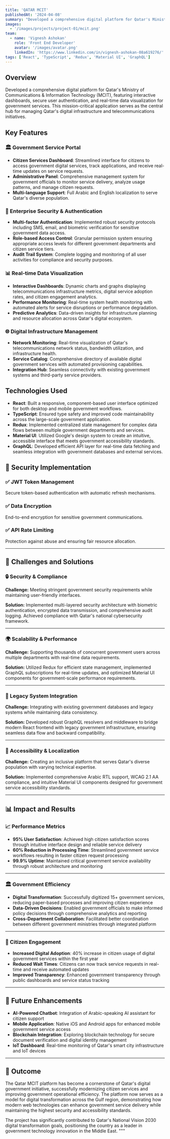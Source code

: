 ```yaml
---
title: 'QATAR MCIT'
publishedAt: '2024-04-08'
summary: "Developed a comprehensive digital platform for Qatar's Ministry of Communications & Information Technology, featuring interactive dashboards, secure user authentication, and real-time data visualization for government services."
images:
  - '/images/projects/project-01/mcit.png'
team:
  - name: 'Vignesh Ashokan'
    role: 'Front End Developer'
    avatar: '/images/avatar.png'
    linkedIn: 'https://www.linkedin.com/in/vignesh-ashokan-08a619276/'
tags: ['React', 'TypeScript', 'Redux', 'Material UI', 'GraphQL']
---
```


## Overview

Developed a comprehensive digital platform for Qatar's Ministry of Communications & Information Technology (MCIT), featuring interactive dashboards, secure user authentication, and real-time data visualization for government services. This mission-critical application serves as the central hub for managing Qatar's digital infrastructure and telecommunications initiatives.

## Key Features

### 🏛️ Government Service Portal

- **Citizen Services Dashboard**: Streamlined interface for citizens to access government digital services, track applications, and receive real-time updates on service requests.
- **Administrative Panel**: Comprehensive management system for government officials to monitor service delivery, analyze usage patterns, and manage citizen requests.
- **Multi-language Support**: Full Arabic and English localization to serve Qatar's diverse population.

### 🔐 Enterprise Security & Authentication

- **Multi-factor Authentication**: Implemented robust security protocols including SMS, email, and biometric verification for sensitive government data access.
- **Role-based Access Control**: Granular permission system ensuring appropriate access levels for different government departments and citizen service tiers.
- **Audit Trail System**: Complete logging and monitoring of all user activities for compliance and security purposes.

### 📊 Real-time Data Visualization

- **Interactive Dashboards**: Dynamic charts and graphs displaying telecommunications infrastructure metrics, digital service adoption rates, and citizen engagement analytics.
- **Performance Monitoring**: Real-time system health monitoring with automated alerts for service disruptions or performance degradation.
- **Predictive Analytics**: Data-driven insights for infrastructure planning and resource allocation across Qatar's digital ecosystem.

### 🌐 Digital Infrastructure Management

- **Network Monitoring**: Real-time visualization of Qatar's telecommunications network status, bandwidth utilization, and infrastructure health.
- **Service Catalog**: Comprehensive directory of available digital government services with automated provisioning capabilities.
- **Integration Hub**: Seamless connectivity with existing government systems and third-party service providers.

## Technologies Used

- **React**: Built a responsive, component-based user interface optimized for both desktop and mobile government workflows.
- **TypeScript**: Ensured type safety and improved code maintainability across the large-scale government application.
- **Redux**: Implemented centralized state management for complex data flows between multiple government departments and services.
- **Material UI**: Utilized Google's design system to create an intuitive, accessible interface that meets government accessibility standards.
- **GraphQL**: Developed efficient API layer for real-time data fetching and seamless integration with government databases and external services.

## 🔐 Security Implementation

### ✅ JWT Token Management

Secure token-based authentication with automatic refresh mechanisms.

### ✅ Data Encryption

End-to-end encryption for sensitive government communications.

### ✅ API Rate Limiting

Protection against abuse and ensuring fair resource allocation.

---

## 🧩 Challenges and Solutions

### 🔒 Security & Compliance

**Challenge:** Meeting stringent government security requirements while maintaining user-friendly interfaces.

**Solution:** Implemented multi-layered security architecture with biometric authentication, encrypted data transmission, and comprehensive audit logging. Achieved compliance with Qatar's national cybersecurity framework.

---

### 🌍 Scalability & Performance

**Challenge:** Supporting thousands of concurrent government users across multiple departments with real-time data requirements.

**Solution:** Utilized Redux for efficient state management, implemented GraphQL subscriptions for real-time updates, and optimized Material UI components for government-scale performance requirements.

---

### 🔄 Legacy System Integration

**Challenge:** Integrating with existing government databases and legacy systems while maintaining data consistency.

**Solution:** Developed robust GraphQL resolvers and middleware to bridge modern React frontend with legacy government infrastructure, ensuring seamless data flow and backward compatibility.

---

### 📱 Accessibility & Localization

**Challenge:** Creating an inclusive platform that serves Qatar's diverse population with varying technical expertise.

**Solution:** Implemented comprehensive Arabic RTL support, WCAG 2.1 AA compliance, and intuitive Material UI components designed for government service accessibility standards.

---

## 📊 Impact and Results

### 📈 Performance Metrics

- **95% User Satisfaction**: Achieved high citizen satisfaction scores through intuitive interface design and reliable service delivery
- **60% Reduction in Processing Time**: Streamlined government service workflows resulting in faster citizen request processing
- **99.9% Uptime**: Maintained critical government service availability through robust architecture and monitoring

---

### 🏛️ Government Efficiency

- **Digital Transformation**: Successfully digitized 15+ government services, reducing paper-based processes and improving citizen experience
- **Data-Driven Decisions**: Enabled government officials to make informed policy decisions through comprehensive analytics and reporting
- **Cross-Department Collaboration**: Facilitated better coordination between different government ministries through integrated platform

---

### 👥 Citizen Engagement

- **Increased Digital Adoption**: 40% increase in citizen usage of digital government services within the first year
- **Reduced Wait Times**: Citizens can now track service requests in real-time and receive automated updates
- **Improved Transparency**: Enhanced government transparency through public dashboards and service status tracking

---

## 🚀 Future Enhancements

- **AI-Powered Chatbot**: Integration of Arabic-speaking AI assistant for citizen support
- **Mobile Application**: Native iOS and Android apps for enhanced mobile government service access
- **Blockchain Integration**: Exploring blockchain technology for secure document verification and digital identity management
- **IoT Dashboard**: Real-time monitoring of Qatar's smart city infrastructure and IoT devices

---

## 🏁 Outcome

The Qatar MCIT platform has become a cornerstone of Qatar's digital government initiative, successfully modernizing citizen services and improving government operational efficiency. The platform now serves as a model for digital transformation across the Gulf region, demonstrating how modern web technologies can enhance government service delivery while maintaining the highest security and accessibility standards.

The project has significantly contributed to Qatar's National Vision 2030 digital transformation goals, positioning the country as a leader in government technology innovation in the Middle East.
"""

```

```
